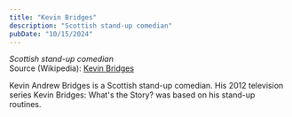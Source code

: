 ```yaml
---
title: "Kevin Bridges"
description: "Scottish stand-up comedian"
pubDate: "10/15/2024"
---
```


*Scottish stand-up comedian*  
Source (Wikipedia): [Kevin Bridges][1]

Kevin Andrew Bridges is a Scottish stand-up comedian. His 2012 television series Kevin Bridges: What's the Story? was based on his stand-up routines.

[1]: https://en.wikipedia.org/wiki/Kevin_Bridges
